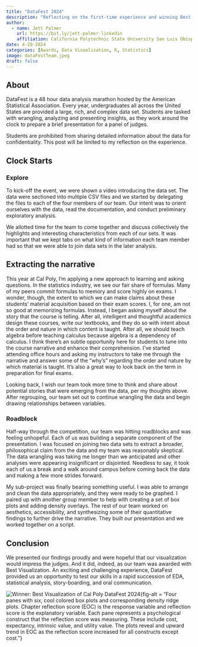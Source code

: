 ```yaml
---
title: "DataFest 2024"
description: "Reflecting on the first-time experience and winning Best Data Visualization."
author:
  - name: Jett Palmer
    url: https://bit.ly/jett-palmer-linkedin
    affiliation: California Polytechnic State University San Luis Obispo
date: 4-28-2024
categories: [Awards, Data Visualization, R, Statistics]
image: dataFestTeam.jpeg
draft: false
---
```


## About

DataFest is a 48 hour data analysis marathon hosted by the American Statistical Association. Every year, undergraduates all across the United States are provided a large, rich, and complex data set. Students are tasked with wrangling, analyzing and presenting insights, as they work around the clock to prepare a brief presentation for a panel of judges.

Students are prohibited from sharing detailed information about the data for confidentiality. This post will be limited to my reflection on the experience.

## Clock Starts

### Explore

To kick-off the event, we were shown a video introducing the data set. The data were sectioned into multiple CSV files and we started by delegating the files to each of the four members of our team. Our intent was to orient ourselves with the data, read the documentation, and conduct preliminary exploratory analysis.

We allotted time for the team to come together and discuss collectively the highlights and interesting characteristics from each of our sets. It was important that we kept tabs on what kind of information each team member had so that we were able to join data sets in the later analysis.

::: callout-tip
## Extracting the narrative

This year at Cal Poly, I'm applying a new approach to learning and asking questions. In the statistics industry, we see our fair share of formulas. Many of my peers commit formulas to memory and score highly on exams. I wonder, though, the extent to which we can make claims about these students' material acquisition based on their exam scores. I, for one, am not so good at memorizing formulas. Instead, I began asking myself about the story that the course is telling. After all, intelligent and thoughtful academics design these courses, write our textbooks, and they do so with intent about the order and nature in which content is taught. After all, we should teach algebra before teaching calculus because algebra is a dependency of calculus. I think there's an subtle opportunity here for students to tune into the course narrative and enhance their comprehension. I've started attending office hours and asking my instructors to take me through the narrative and answer some of the "why's" regarding the order and nature by which material is taught. It's also a great way to look back on the term in preparation for final exams.
:::

Looking back, I wish our team took more time to think and share about potential stories that were emerging from the data, per my thoughts above. After regrouping, our team set out to continue wrangling the data and begin drawing relationships between variables.

### Roadblock

Half-way through the competition, our team was hitting roadblocks and was feeling unhopeful. Each of us was building a separate component of the presentation. I was focused on joining two data sets to extract a broader, philosophical claim from the data and my team was reasonably skeptical. The data wrangling was taking me longer than we anticipated and other analyses were appearing insignificant or disjointed. Needless to say, it took each of us a break and a walk around campus before coming back the data and making a few more strides forward.

My sub-project was finally bearing something useful. I was able to arrange and clean the data appropriately, and they were ready to be graphed. I paired up with another group member to help with creating a set of box plots and adding density overlays. The rest of our team worked on aesthetics, accessibility, and synthesizing some of their quantitative findings to further drive the narrative. They built our presentation and we worked together on a script.

## Conclusion

We presented our findings proudly and were hopeful that our visualization would impress the judges. And it did, indeed, as our team was awarded with Best Visualization. An exciting and challenging experience, DataFest provided us an opportunity to test our skills in a rapid succession of EDA, statistical analysis, story-boarding, and oral communication.

![Winner: Best Visualization of Cal Poly DataFest 2024](bestVisualization.png){fig-alt = "Four panes with six, cool colored box plots and corresponding density ridge plots. Chapter reflection score (EOC) is the response variable and reflection score is the explanatory variable. Each pane represents a psychological construct that the reflection score was measuring. These include cost, expectancy, intrinsic value, and utility value. The plots reveal and upward trend in EOC as the reflection score increased for all constructs except cost."}
